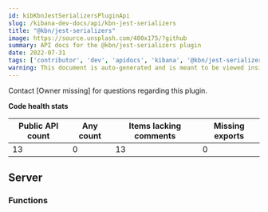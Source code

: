 ```yaml
---
id: kibKbnJestSerializersPluginApi
slug: /kibana-dev-docs/api/kbn-jest-serializers
title: "@kbn/jest-serializers"
image: https://source.unsplash.com/400x175/?github
summary: API docs for the @kbn/jest-serializers plugin
date: 2022-07-31
tags: ['contributor', 'dev', 'apidocs', 'kibana', '@kbn/jest-serializers']
warning: This document is auto-generated and is meant to be viewed inside our experimental, new docs system. Reach out in #docs-engineering for more info.
---
```




Contact [Owner missing] for questions regarding this plugin.

**Code health stats**

| Public API count  | Any count | Items lacking comments | Missing exports |
|-------------------|-----------|------------------------|-----------------|
| 13 | 0 | 13 | 0 |

## Server

### Functions
<DocDefinitionList data={kbnJestSerializersObj.server.functions}/>

